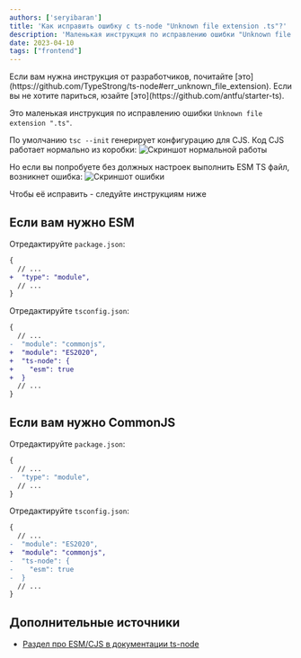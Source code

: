 ```yaml
---
authors: ['seryibaran']
title: 'Как исправить ошибку с ts-node "Unknown file extension .ts"?'
description: 'Маленькая инструкция по исправлению ошибки "Unknown file extension ".ts""'
date: 2023-04-10
tags: ["frontend"]
---
```



<Callout>
  Если вам нужна инструкция от разработчиков, почитайте
  [это](https://github.com/TypeStrong/ts-node#err_unknown_file_extension).
</Callout>

<Callout>
  Если вы не хотите париться, юзайте [это](https://github.com/antfu/starter-ts).
</Callout>

Это маленькая инструкция по исправлению ошибки `Unknown file extension ".ts"`.

По умолчанию `tsc --init` генерирует конфигурацию для CJS. Код CJS работает нормально из коробки:
![Скриншот нормальной работы](/uploads/kak-ispravit-unknown-extension-ts-node/cjs-work.webp)

Но если вы попробуете без должных настроек выполнить ESM TS файл, возникнет ошибка:
![Скриншот ошибки](/uploads/kak-ispravit-unknown-extension-ts-node/esm-not-work.webp)

Чтобы её исправить - следуйте инструкциям ниже

## Если вам нужно ESM

Отредактируйте `package.json`:

```diff
{
  // ...
+  "type": "module",
  // ...
}
```

Отредактируйте `tsconfig.json`:

```diff
{
  // ...
-  "module": "commonjs",
+  "module": "ES2020",
+  "ts-node": {
+    "esm": true
+  }
  // ...
}
```

## Если вам нужно CommonJS

Отредактируйте `package.json`:

```diff
{
  // ...
-  "type": "module",
  // ...
}
```

Отредактируйте `tsconfig.json`:

```diff
{
  // ...
-  "module": "ES2020",
+  "module": "commonjs",
-  "ts-node": {
-    "esm": true
-  }
  // ...
}
```

## Дополнительные источники

- [Раздел про ESM/CJS в документации ts-node](https://typestrong.org/ts-node/docs/imports)
